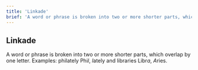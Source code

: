 ```yaml
---
title: 'Linkade'
brief: 'A word or phrase is broken into two or more shorter parts, which overlap by one letter.'
---
```


## Linkade

A word or phrase is broken into two or more shorter parts, which overlap by one letter. Examples: <Example><Step>philately</Step> <Finally>Phi*l*, *l*ately</Finally></Example> and <Example><Step>libraries</Step> <Finally>Libr*a*, *A*ries</Finally></Example>.